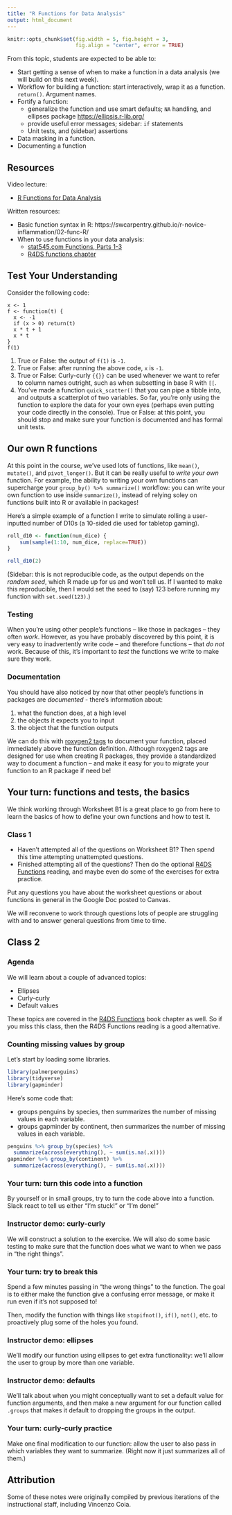 ```yaml
---
title: "R Functions for Data Analysis"
output: html_document
---
```


```r
knitr::opts_chunk$set(fig.width = 5, fig.height = 3, 
                      fig.align = "center", error = TRUE)
```

From this topic, students are expected to be able to:

- Start getting a sense of when to make a function in a data analysis (we will build on this next week).
- Workflow for building a function: start interactively, wrap it as a function. `return()`. Argument names. 
- Fortify a function: 
  - generalize the function and use smart defaults; `NA` handling, and ellipses package [https://ellipsis.r-lib.org/](https://ellipsis.r-lib.org/)
  - provide useful error messages; sidebar: `if` statements
  - Unit tests, and (sidebar) assertions
- Data masking in a function.
- Documenting a function

<!-- What we're _not_ covering (this week): -->

<!-- - Documenting functions with roxygen2 (R packages) -->
<!-- - S3 objects (and other object oriented styles) (R packages) -->


## Resources

Video lecture: 

- [R Functions for Data Analysis](https://youtu.be/3nDgR7l5Tps)

Written resources:

- Basic function syntax in R: https://swcarpentry.github.io/r-novice-inflammation/02-func-R/
- When to use functions in your data analysis:
    - [stat545.com Functions, Parts 1-3](https://stat545.com/functions-part1.html)
    - [R4DS functions chapter](https://r4ds.had.co.nz/functions.html)

## Test Your Understanding

Consider the following code:

```
x <- 1
f <- function(t) {
  x <- -1
  if (x > 0) return(t)
  x * t + 1
  x * t
}
f(1)
```

1. True or False: the output of `f(1)` is `-1`. 
2. True or False: after running the above code, `x` is `-1`. 
3. True or False: Curly-curly `{{}}` can be used whenever we want to refer to column names outright, such as when subsetting in base R with `[[`.
4. You've made a function `quick_scatter()` that you can pipe a tibble into, and outputs a scatterplot of two variables. So far, you're only using the function to explore the data for your own eyes (perhaps even putting your code directly in the console). True or False: at this point, you should stop and make sure your function is documented and has formal unit tests. 


## Our own R functions

At this point in the course, we've used lots of functions, like `mean()`, `mutate()`, and `pivot_longer()`. But it can be really useful to *write your own* function. For example, the ability to writing your own functions can supercharge your `group_by() %>% summarize()` workflow: you can write your own function to use inside `summarize()`, instead of relying soley on functions built into R or available in packages! 

Here's a simple example of a function I write to simulate rolling a user-inputted number of D10s (a 10-sided die used for tabletop gaming).

```r
roll_d10 <- function(num_dice) { 
    sum(sample(1:10, num_dice, replace=TRUE))
}

roll_d10(2)
```

(Sidebar: this is not reproducible code, as the output depends on the *random seed*, which R made up for us and won't tell us. If I wanted to make this reproducible, then I would set the seed to (say) 123 before running my function with `set.seed(123)`.)

### Testing 

When you're using other people's functions -- like those in packages -- they often *work*. However, as you have probably discovered by this point, it is very easy to inadvertently write code -- and therefore functions -- that *do not* work. Because of this, it's important to *test* the functions we write to make sure they work. 

### Documentation

You should have also noticed by now that other people's functions in packages are *documented* - there's information about: 

1. what the function does, at a high level 
2. the objects it expects you to input 
3. the object that the function outputs 

We can do this with [roxygen2 tags](https://roxygen2.r-lib.org/articles/rd-formatting.html) to document your function, placed immediately above the function definition. Although roxygen2 tags are designed for use when creating R packages, they provide a standardized way to document a function -- and make it easy for you to migrate your function to an R package if need be!

<!-- Here's an example of documentation for my `roll_d10()` functions with roxygen2 tags.  -->

<!-- ```{r, eval = FALSE}  -->
<!-- #' Rolls D10s  -->
<!-- #'  -->
<!-- #' This function rolls `num_dice` 10-sided die/dice (i.e. D10s)  -->
<!-- #' and returns the sum of the numbers #' on the die/dice.  -->
<!-- #'  -->
<!-- #' @param num_dice the number of D10 dice to be rolled  -->
<!-- #'  -->
<!-- #' @return Returns the sum of the numbers on the rolled die -->
<!-- roll_d10 <- function(num_dice) {  -->
<!--     sum(sample(1:10, num_dice, replace=TRUE)) -->
<!-- } -->

<!-- roll_d10(2) -->
<!-- ``` -->

## Your turn: functions and tests, the basics 

We think working through Worksheet B1 is a great place to go from here to learn the basics of how to define your own functions and how to test it. 


### Class 1

- Haven't attempted all of the questions on Worksheet B1? Then spend this time attempting unattempted questions. 
- Finished attempting all of the questions? Then do the optional [R4DS Functions](https://r4ds.hadley.nz/functions) reading, and maybe even do some of the exercises for extra practice. 

Put any questions you have about the worksheet questions or about functions in general in the Google Doc posted to Canvas. 

We will reconvene to work through questions lots of people are struggling with and to answer general questions from time to time. 

## Class 2 

### Agenda 

We will learn about a couple of advanced topics: 

- Ellipses
- Curly-curly 
- Default values

These topics are covered in the [R4DS Functions](https://r4ds.hadley.nz/functions) book chapter as well. So if you miss this class, then the R4DS Functions reading is a good alternative. 

### Counting missing values by group

Let's start by loading some libraries. 

```r
library(palmerpenguins)
library(tidyverse)
library(gapminder)
```

Here's some code that: 

- groups penguins by species, then summarizes the number of missing values in 
each variable. 
- groups gapminder by continent, then summarizes the number of missing values in 
each variable. 

```r
penguins %>% group_by(species) %>% 
  summarize(across(everything(), ~ sum(is.na(.x))))
gapminder %>% group_by(continent) %>% 
  summarize(across(everything(), ~ sum(is.na(.x))))
```

### Your turn: turn this code into a function 

By yourself or in small groups, try to turn the code above into a function. Slack react to tell us either "I'm stuck!" or "I'm done!" 

### Instructor demo: curly-curly 

We will construct a solution to the exercise. We will also do some basic testing
to make sure that the function does what we want to when we pass in "the right things". 

### Your turn: try to break this 

Spend a few minutes passing in "the wrong things" to the function. The goal is to either make the function give a confusing error message, or make it run even if it's not supposed to!  

Then, modify the function with things like `stopifnot()`, `if()`, `not()`, etc. to proactively plug some of the holes you found. 

### Instructor demo: ellipses 

We'll modify our function using ellipses to get extra functionality: we'll allow the user to group by more than one variable. 

### Instructor demo: defaults 

We'll talk about when you might conceptually want to set a default value for function arguments, and then make a new argument for our function called `.groups` that makes it default to dropping the groups in the output. 

### Your turn: curly-curly practice 

Make one final modification to our function: allow the user to also pass in which variables they want to summarize. (Right now it just summarizes all of them.)


<!-- ## Advanced topic: curly-curly  -->

<!-- Sometimes your function needs to take in variable names without quotation marks and work with them that way. For example, `select(gapminder, lifeExp)` does not put quotation marks around `lifeExp` -- the reasoning being that `lifeExp` is like a variable in our workspace, if we were to include column names in our R Environment -- and `select("gapminder", "lifeExp")` will not do the same thing.  -->

<!-- If your function needs to do this, then you need to work with the arguments with extra care inside the function definition. Whenever we use those arguments, we need to  embrace them within two curly brackets -- an operator called "curly curly".  -->

<!-- Take this function that produces a quick scatterplot between two columns in a dataset as an example.  -->

<!-- ```{r} -->
<!-- library(gapminder) -->

<!-- quick_scatter <- function(data, x, y) { -->
<!--   ggplot(data, aes({{ x }}, {{ y }})) + -->
<!--     geom_point() -->
<!-- } -->

<!-- quick_scatter(gapminder, x = gdpPercap, y = lifeExp) -->
<!-- ``` -->

<!-- For example, consider making a function to produce a quick scatterplot between two columns in a dataset: -->

<!-- ```{r} -->
<!-- quick_scatter <- function(data, x, y) { -->
<!--   ggplot(data, aes(x, y)) + -->
<!--     geom_point() -->
<!-- } -->
<!-- ``` -->

<!-- The function won't work: -->

<!-- ```{r, error = TRUE} -->
<!-- quick_scatter(gapminder, x = gdpPercap, y = lifeExp) -->
<!-- ``` -->

<!-- The reason is that R is looking for variables named `gdpPercap` and `lifeExp` in the workspace, and cannot find them. To fix the problem, we can change the function definition so that `x` and `y` are embraced within two curly brackets -- an operator called "curly curly":  -->

<!-- ```{r} -->
<!-- quick_scatter <- function(data, x, y) { -->
<!--   ggplot(data, aes({{ x }}, {{ y }})) + -->
<!--     geom_point() -->
<!-- } -->
<!-- ``` -->

<!-- Now the function will work: -->

<!-- ```{r, fig.width = 3, fig.height = 2} -->
<!-- quick_scatter(gapminder, x = gdpPercap, y = lifeExp) -->
<!-- ``` -->

<!-- But, you can only use curly-curly when passing your function's argument to another function _that's anticipating a variable name without brackets_. For example, consider subsetting a data frame by a column name using `[[`, where quotation marks are needed: -->

<!-- ```{r} -->
<!-- mtcars[["wt"]] -->
<!-- ``` -->

<!-- Here's a function that subsets a data frame using `[[`, not using curly-curly: -->

<!-- ```{r} -->
<!-- my_subset <- function(data, variable) { -->
<!--     data[[variable]] -->
<!-- } -->
<!-- ``` -->

<!-- The function is anticipating quotation marks, and will fail without them: -->

<!-- ```{r, error = TRUE} -->
<!-- my_subset(mtcars, "wt")  -->
<!-- my_subset(mtcars, wt) -->
<!-- ``` -->

<!-- Using curly-curly doesn't grant the `[[` subsetting any data masking powers -- data masking (i.e. the practice of allowing you to refer to variables in the "current" data frame without quotation marks or other frills) must already be in place, as they are in `dplyr` and `ggplot2` functions: -->

<!-- ```{r} -->
<!-- my_subset <- function(data, variable) { -->
<!--     data[[{{ variable }}]] -->
<!-- } -->
<!-- ``` -->

<!-- We get an error if we don't include quotation marks: -->

<!-- ```{r, error = TRUE} -->
<!-- my_subset(mtcars, wt) -->
<!-- ``` -->

<!-- Useful hint: in the `dplyr` documentation, if you spy the words "data masking" or "tidy selection", then you will need to curly-curly your arguments when using those functions within your custom function. -->




<!-- A user-defined function needs three things:  -->

<!-- 1. A name - self explanatory. -->
<!-- 2. Arguments, to take in values from the user.  -->
<!-- 3. Body, to define what code is executed when the function is run.  -->

<!-- ```{r, eval=FALSE} -->
<!-- name <- function(arguments) {  -->
<!--   body   -->
<!-- } -->
<!-- ``` -->

<!-- Once defined, you can call the function using the following syntax:  -->
<!-- ```{r, eval=FALSE} -->
<!-- name(new_arguments) -->
<!-- ``` -->

<!-- Here is an example of a user-defined function in action:  -->
<!-- ```{r} -->
<!-- roll_d10 <- function(num_dice) {  -->
<!--     sum(sample(1:10, num_dice, replace=TRUE)) -->
<!-- } -->

<!-- roll_d10(2) -->
<!-- ``` -->

<!-- Some topics: -->

<!-- - Curly brackets vs. no curly brackets. -->
<!-- - `return()` vs. no `return()`. -->
<!-- - Argument defaults vs. no argument defaults. -->
<!-- - Argument names as "dummy variables", independent of what's named in your workspace.  -->

<!-- ## Functions: an example -->

<!-- ```{r, message = FALSE, warning = FALSE} -->
<!-- library(tidyverse) -->
<!-- library(gapminder) -->
<!-- library(testthat) -->
<!-- library(patchwork) -->
<!-- ``` -->

<!-- Sometimes it's useful to work with the _log_ of a variable with a positive skew, such as `gapminder`'s GDP per capita: -->

<!-- ```{r} -->
<!-- gdpPercap_plot <-  -->
<!--   ggplot(gapminder, aes(gdpPercap)) + -->
<!--     geom_histogram() + -->
<!--     theme_minimal() -->

<!-- log_gdpPercap_plot <-  -->
<!--   ggplot(gapminder, aes(log(gdpPercap))) + -->
<!--     geom_histogram() + -->
<!--     theme_minimal() -->

<!-- gdpPercap_plot + log_gdpPercap_plot -->
<!-- ``` -->

<!-- And, it's sometimes useful to scale a variable to have mean 0 and variance 1. We'll do both: -->

<!-- ```{r} -->
<!-- gapminder %>%  -->
<!--   mutate(gdpPercap_scaled = (log(gdpPercap) - mean(log(gdpPercap))) / sd(log(gdpPercap)), -->
<!--          pop_scaled = (log(pop) - mean(log(pop))) / sd(log(pop))) -->

<!-- gapminder %>%  -->
<!--   mutate(gdpPercap = (log(gdpPercap) - mean(log(gdpPercap))) /  -->
<!--            sd(log(gdpPercap)), -->
<!--          pop = (log(pop) - mean(log(pop))) / sd(log(pop))) -->
<!-- ``` -->

<!-- Where might there be repetition in this analysis? Where __is__ there repetition? -->

<!-- - Doing this scaling over and over again throughout the analysis. -->
<!-- - Repetition across multiple variables, like `pop` and `lifeExp` -->
<!-- - `gdpPercap` appears three times. -->

<!-- Solve the problem of repetition by writing _functions_. -->

<!-- Turn the above into a function. -->

<!-- ```{r} -->
<!-- my_scale <- function(x, remove_na = TRUE, ...) { -->
<!--   logx <- log(x) -->
<!--   (logx - mean(logx, na.rm = remove_na, ...)) / sd(logx, na.rm = remove_na) -->
<!-- } -->
<!-- my_scale(1:10) -->
<!-- ``` -->

<!-- Now we can use the function in our previous dplyr workflow: -->

<!-- ```{r} -->
<!-- gapminder %>%  -->
<!--   mutate(gdpPercap = my_scale(gdpPercap), -->
<!--          pop = my_scale(pop)) -->
<!-- ``` -->

<!-- Each function you create shouldn't do too much, but rather should do one thing well. Don't [make a gigantic `descrip()` function](https://github.com/statdivlab/rigr/blob/1a6f6984a3f1fd4d3cc6a7dba8a213c041cde33f/R/descrip.R) that attempts to do everything. Modularizing computation into smaller functions makes troubleshooting much easier. (Sorry, Scott!! It had to be said!!!!) -->

<!-- Let's take a moment to talk about the "..." argument before we move on. In short, it lets the user of your function pass in any number of additional arguments. Above, we used "..." to allow the user flexibility to take advantage of secret undocumented features of the `mean()` function.  -->

<!-- However, that exact same flexibility can cause you headaches down the road. The [tidyverse design guide](https://design.tidyverse.org/dots-position.html) goes over details and best practices of "..." usage that help keep you happy and the user safe.  -->

<!-- ## Function arguments -->

<!-- Some common function argument additions: -->

<!-- - `na.rm`, an indication of whether you should remove NA values or not. -->
<!-- - `verbose`, useful if you have either a potentially long computation, or a computation where you may want to see more details (such as function inversion or optimization). -->

<!-- ## Documenting your function -->

<!-- ## Testing your functions -->

<!-- `testthat` is a collection of functions developed by Hadley Wickham that makes unit testing easy for developers. You can read more about the structure of tests [here](https://r-pkgs.org/testing-basics.html#test-organisation). In a nutshell, tests are organized hierarchically: **expectations** are grouped into **tests**. Functions that start with `expect_` describe the expected result of a computation (e.g. Does it have the right class?) - these are expectations. Tests are created with `test_that()` and they group together multiple *expectations* to test the output of a function (at their simplest level).  -->

<!-- Let's test the `my_scale()` function we made earlier, first informally. -->

<!-- ```{r} -->
<!-- my_scale(exp(c(1, 3)), verbose = TRUE) -->
<!-- my_scale(exp(c(1, 3, NA))) -->
<!-- my_scale(1:10) -->
<!-- my_scale(1:10, trim = 0.1, foobar = 3) -->
<!-- ``` -->

<!-- Now, write a formal test that doesn't require eyeballs on the code: -->

<!-- ```{r} -->
<!-- test_that("Basic testing", { -->
<!--   expect_equal(my_scale(exp(c(1, 3))), (c(1, 3) - 2) / sqrt(2)) -->
<!--   expect_equal(my_scale(exp(c(1, 3, NA))), (c(1, 3, NA) - 2) / sqrt(2)) -->
<!--   expect_error(my_scale(letters)) -->
<!-- }) -->
<!-- ``` -->

<!-- Testing your functions is a way of recognizing that your data analysis will evolve, and is a way of knowing which of your functions need updating if you make a breaking change in your analysis.  -->

<!-- ## A return to dplyr scoped variants with `across()` -->

<!-- Let's try our function applied to multiple columns of the `gapminder` dataset using dplyr's `across()` function, reducing even more repeated code. -->

<!-- ```{r} -->
<!-- gapminder %>%  -->
<!--   mutate(across(c("gdpPercap", "pop"), my_scale)) -->
<!-- ``` -->

<!-- ## Function arguments without quotation marks: curly-curly -->


## Attribution 

Some of these notes were originally compiled by previous iterations of the instructional staff, including Vincenzo Coia. 